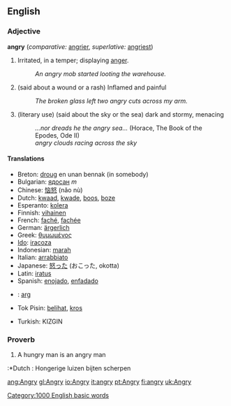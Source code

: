 ==English==

===Adjective===
'''angry''' (''comparative:'' [[angrier]], ''superlative:'' [[angriest]])
# Irritated, in a temper; displaying [[anger]].
#:''An angry mob started looting the warehouse.''
# (said about a wound or a rash) Inflamed and painful
#:''The broken glass left two angry cuts across my arm.''
# (literary use) (said about the sky or the sea) dark and stormy, menacing
#:''...nor dreads he the angry sea...'' (Horace, The Book of the Epodes, Ode II)
#: ''angry clouds racing across the sky''

====Translations====
*Breton: [[droug]] en unan bennak (in somebody)
*Bulgarian: [[ядосан]] ''m''
*Chinese: [[恼怒]] (nǎo nù)
*Dutch: [[kwaad]], [[kwade]], [[boos]], [[boze]]
*Esperanto: [[kolera]]
*Finnish: [[vihainen]]
*French: [[faché]], [[fachée]]
*German: [[ärgerlich]]
*Greek: [[θυμωμένος]]
*[[Ido]]: [[iracoza]]
*Indonesian: [[marah]]
*Italian: [[arrabbiato]]
*Japanese: [[怒る|怒った]] (おこった, okotta)
*Latin: [[iratus]]
*Spanish: [[enojado]], [[enfadado]]
*{{sv}}: [[arg]]
*Tok Pisin: [[belihat]], [[kros]]
[[Category:1000 English basic words]]
*Turkish: KIZGIN

===Proverb===
#A hungry man is an angry man
:*Dutch : Hongerige luizen bijten scherpen

[[ang:Angry]]
[[gl:Angry]]
[[io:Angry]]
[[it:angry]]
[[pt:Angry]]
[[fi:angry]]
[[uk:Angry]]